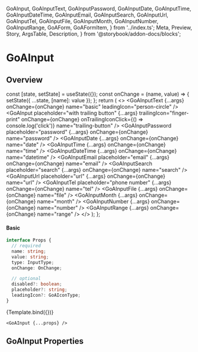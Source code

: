   GoAInput,
  GoAInputText,
  GoAInputPassword,
  GoAInputDate,
  GoAInputTime,
  GoAInputDateTime,
  GoAInputEmail,
  GoAInputSearch,
  GoAInputUrl,
  GoAInputTel,
  GoAInputFile,
  GoAInputMonth,
  GoAInputNumber,
  GoAInputRange,
  GoAForm,
  GoAFormItem,
} from '../index.ts';
  Meta,
  Preview,
  Story,
  ArgsTable,
  Description,
} from '@storybook/addon-docs/blocks';

<Meta title="Experimental/Components/Input" component={GoAInput} />

# GoAInput

## Overview

  const [state, setState] = useState({});
  const onChange = (name, value) => {
    setState({ ...state, [name]: value });
  };
  return (
    <>
      <StateDisplay
        title="Input Types"
        description="The GoAInput component handles all html input types styled to the GoA UI guidelines"
        state={state}
      >
        <GoAInputText {...args} onChange={onChange} name="basic" leadingIcon="person-circle" />
        <GoAInput placeholder="with trailing button" {...args} trailingIcon="finger-print" onChange={onChange} onTrailingIconClick={() => console.log('click')} name="trailing-button" />
        <GoAInputPassword placeholder="password" {...args} onChange={onChange} name="password" />
        <GoAInputDate {...args} onChange={onChange} name="date" />
        <GoAInputTime {...args} onChange={onChange} name="time" />
        <GoAInputDateTime {...args} onChange={onChange} name="datetime" />
        <GoAInputEmail placeholder="email" {...args} onChange={onChange} name="email" />
        <GoAInputSearch placeholder="search" {...args} onChange={onChange} name="search" />
        <GoAInputUrl placeholder="url" {...args} onChange={onChange} name="url" />
        <GoAInputTel placeholder="phone number" {...args} onChange={onChange} name="tel" />
        <GoAInputFile {...args} onChange={onChange} name="file" />
        <GoAInputMonth {...args} onChange={onChange} name="month" />
        <GoAInputNumber {...args} onChange={onChange} name="number" />
        <GoAInputRange {...args} onChange={onChange} name="range" />
      </StateDisplay>
    </>
  );
};

#### Basic

```ts
interface Props {
  // required
  name: string;
  value: string;
  type: InputType;
  onChange: OnChange;

  // optional
  disabled?: boolean;
  placeholder?: string;
  leadingIcon?: GoAIconType;
}
```

<Canvas>
  <Story name="Basic">{Template.bind({})}</Story>
</Canvas>

```tsx
<GoAInput {...props} />
```

## GoAInput Properties

<Description of={GoAInput} />
<ArgsTable of={GoAInput} />

<Dont description="Don't use placeholder text in text fields" />
<Dont description="Don’t extend inputs longer than 45-75 characters." />
<Dont description="Don't use icons instead of a meaningful label." />
<Do description="Use Text Input if just one line is needed." />
